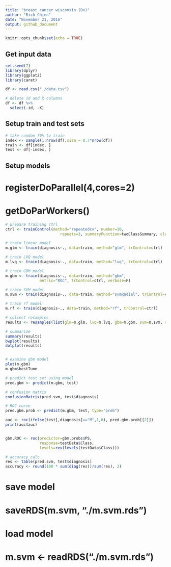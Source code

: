 ```yaml
---
title: "breast cancer wisconsin (Dx)"
author: "Rich Chien"
date: "November 21, 2016"
output: github_document
---
```


```r
knitr::opts_chunk$set(echo = TRUE)
```


## Get input data


```r
set.seed(7)
library(dplyr)
library(ggplot2)
library(caret)

df <- read.csv("./data.csv")

# delete id and X columns
df <- df %>%
  select(-id, -X)
```


## Setup train and test sets

```r

# take random 70% to train
index <- sample(1:nrow(df),size = 0.7*nrow(df)) 
train <- df[index, ] 
test <- df[-index, ] 


```

## Setup models

# registerDoParallel(4,cores=2)
# getDoParWorkers()

```r
# prepare training ctrl
ctrl <- trainControl(method="repeatedcv", number=10, 
                        repeats=3, summaryFunction=twoClassSummary, classProbs=T)

# train linear model
m.glm <- train(diagnosis~., data=train, method="glm", trControl=ctrl)

# train LVQ model
m.lvq <- train(diagnosis~., data=train, method="lvq", trControl=ctrl)

# train GBM model
m.gbm <- train(diagnosis~., data=train, method="gbm", 
               metric="ROC", trControl=ctrl, verbose=F)

# train SVM model
m.svm <- train(diagnosis~., data=train, method="svmRadial", trControl=ctrl)

# train rf model
m.rf <- train(diagnosis~., data=train, method="rf", trControl=ctrl)

# collect resamples
results <- resamples(list(glm=m.glm, lvq=m.lvq, gbm=m.gbm, svm=m.svm, rf=m.rf))

# summarize 
summary(results)
bwplot(results)
dotplot(results)


# examine gbm model
plot(m.gbm)
m.gbm$bestTune

# predict test set using model
pred.gbm <- predict(m.gbm, test)

# confusion matrix
confusionMatrix(pred.svm, test$diagnosis)

# ROC curve
pred.gbm.prob <- predict(m.gbm, test, type="prob")

auc <- roc(ifelse(test[,diagnosis]=="M",1,0), pred.gbm.prob[[2]])
print(auc$auc)


gbm.ROC <- roc(predictor=gbm.probs$PS,
               response=testData$Class,
               levels=rev(levels(testData$Class)))

# accuracy calc
res <- table(pred.svm, test$diagnosis)
accuracy <- round(100 * sum(diag(res))/sum(res), 2)

```


# save model
# saveRDS(m.svm, "./m.svm.rds")
 
# load model
# m.svm <- readRDS("./m.svm.rds")
